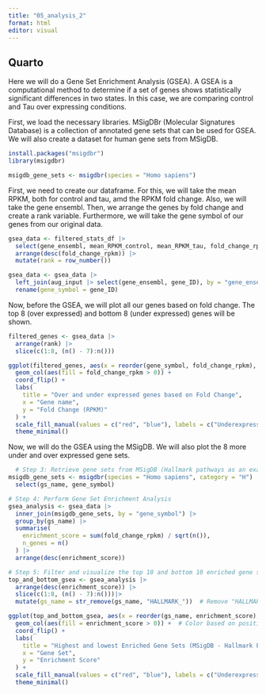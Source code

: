 ```yaml
---
title: "05_analysis_2"
format: html
editor: visual
---
```


## Quarto

Here we will do a Gene Set Enrichment Analysis (GSEA). A GSEA is a computational method to determine if a set of genes shows statistically significant differences in two states. In this case, we are comparing control and Tau over expressing conditions.

First, we load the necessary libraries. MSigDBr (Molecular Signatures Database) is a collection of annotated gene sets that can be used for GSEA. We will also create a dataset for human gene sets from MSigDB.

```r
install.packages("msigdbr")
library(msigdbr)

msigdb_gene_sets <- msigdbr(species = "Homo sapiens")
```

First, we need to create our dataframe. For this, we will take the mean RPKM, both for control and tau, amd the RPKM fold change. Also, we will take the gene ensembl. Then, we arrange the genes by fold change and create a rank variable. Furthermore, we will take the gene symbol of our genes from our original data.

```r

gsea_data <- filtered_stats_df |>
  select(gene_ensembl, mean_RPKM_control, mean_RPKM_tau, fold_change_rpkm) |>
  arrange(desc(fold_change_rpkm)) |>
  mutate(rank = row_number())

gsea_data <- gsea_data |>
  left_join(aug_input |> select(gene_ensembl, gene_ID), by = "gene_ensembl") |>
  rename(gene_symbol = gene_ID)
```

Now, before the GSEA, we will plot all our genes based on fold change. The top 8 (over expressed) and bottom 8 (under expressed) genes will be shown.

```r
filtered_genes <- gsea_data |>
  arrange(rank) |>
  slice(c(1:8, (n() - 7):n()))

ggplot(filtered_genes, aes(x = reorder(gene_symbol, fold_change_rpkm), y = fold_change_rpkm)) +
  geom_col(aes(fill = fold_change_rpkm > 0)) +  
  coord_flip() +
  labs(
    title = "Over and under expressed genes based on Fold Change",
    x = "Gene name",
    y = "Fold Change (RPKM)"
  ) +
  scale_fill_manual(values = c("red", "blue"), labels = c("Underexpressed", "Overexpressed"), name = "Expression") +
  theme_minimal()
```

Now, we will do the GSEA using the MSigDB. We will also plot the 8 more under and over expressed gene sets.

```r
  # Step 3: Retrieve gene sets from MSigDB (Hallmark pathways as an example)
msigdb_gene_sets <- msigdbr(species = "Homo sapiens", category = "H") |>
  select(gs_name, gene_symbol)

# Step 4: Perform Gene Set Enrichment Analysis
gsea_analysis <- gsea_data |>
  inner_join(msigdb_gene_sets, by = "gene_symbol") |>
  group_by(gs_name) |>
  summarise(
    enrichment_score = sum(fold_change_rpkm) / sqrt(n()),
    n_genes = n()
  ) |>
  arrange(desc(enrichment_score))

# Step 5: Filter and visualize the top 10 and bottom 10 enriched gene sets
top_and_bottom_gsea <- gsea_analysis |>
  arrange(desc(enrichment_score)) |>
  slice(c(1:8, (n() - 7):n()))|>
  mutate(gs_name = str_remove(gs_name, "HALLMARK_"))  # Remove "HALLMARK_" prefix

ggplot(top_and_bottom_gsea, aes(x = reorder(gs_name, enrichment_score), y = enrichment_score)) +
  geom_col(aes(fill = enrichment_score > 0)) +  # Color based on positive/negative enrichment
  coord_flip() +
  labs(
    title = "Highest and lowest Enriched Gene Sets (MSigDB - Hallmark Pathways)",
    x = "Gene Set",
    y = "Enrichment Score"
  ) +
  scale_fill_manual(values = c("red", "blue"), labels = c("Underexpressed", "Overexpressed"), name = "Gene Set Type") +
  theme_minimal()


```
